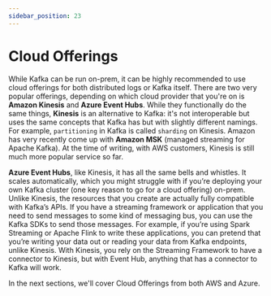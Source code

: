 ```yaml
---
sidebar_position: 23
---
```



# Cloud Offerings

While Kafka can be run on-prem, it can be highly recommended to use cloud offerings for both distributed logs or Kafka itself. There are two very popular offerings, depending on which cloud provider that you're on is **Amazon Kinesis** and **Azure Event Hubs**. While they functionally do the same things, **Kinesis** is an alternative to Kafka: it's not interoperable but uses the same concepts that Kafka has but with slightly different namings. For example, `partitioning` in Kafka is called `sharding` on Kinesis. Amazon has very recently come up with **Amazon MSK** (managed streaming for Apache Kafka). At the time of writing, with AWS customers, Kinesis is still much more popular service so far.

**Azure Event Hubs**, like Kinesis, it has all the same bells and whistles. It scales automatically, which you might struggle with if you’re deploying your own Kafka cluster (one key reason to go for a cloud offering) on-prem. Unlike Kinesis, the resources that you create are actually fully compatible with Kafka’s APIs. If you have a streaming framework or application that you need to send messages to some kind of messaging bus, you can use the Kafka SDKs to send those messages. For example, if you’re using Spark Streaming or Apache Flink to write these applications, you can pretend that you’re writing your data out or reading your data from Kafka endpoints, unlike Kinesis. With Kinesis, you rely on the Streaming Framework to have a connector to Kinesis, but with Event Hub, anything that has a connector to Kafka will work.

In the next sections, we'll cover Cloud Offerings from both AWS and Azure.